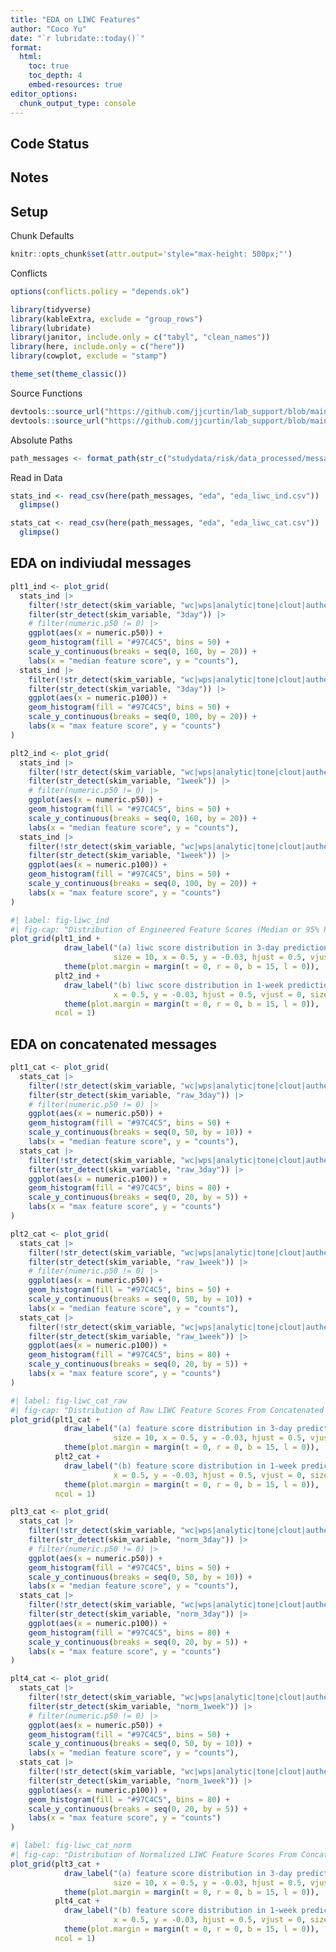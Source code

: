 ```yaml
---
title: "EDA on LIWC Features"
author: "Coco Yu"
date: "`r lubridate::today()`"
format: 
  html:
    toc: true 
    toc_depth: 4
    embed-resources: true
editor_options: 
  chunk_output_type: console
---
```

## Code Status

## Notes

## Setup

Chunk Defaults
```r
knitr::opts_chunk$set(attr.output='style="max-height: 500px;"')
```

Conflicts
```r
options(conflicts.policy = "depends.ok")
```

```r
library(tidyverse)
library(kableExtra, exclude = "group_rows")
library(lubridate)
library(janitor, include.only = c("tabyl", "clean_names"))
library(here, include.only = c("here"))
library(cowplot, exclude = "stamp")

theme_set(theme_classic())
```

Source Functions
```r
devtools::source_url("https://github.com/jjcurtin/lab_support/blob/main/format_path.R?raw=true")
devtools::source_url("https://github.com/jjcurtin/lab_support/blob/main/fun_eda.R?raw=true")
```

Absolute Paths 
```r
path_messages <- format_path(str_c("studydata/risk/data_processed/messages"))
```

Read in Data
```r
stats_ind <- read_csv(here(path_messages, "eda", "eda_liwc_ind.csv")) |> 
  glimpse()

stats_cat <- read_csv(here(path_messages, "eda", "eda_liwc_cat.csv")) |> 
  glimpse()
```

## EDA on indiviudal messages

```r
plt1_ind <- plot_grid(
  stats_ind |> 
    filter(!str_detect(skim_variable, "wc|wps|analytic|tone|clout|authentic")) |>
    filter(str_detect(skim_variable, "3day")) |> 
    # filter(numeric.p50 != 0) |> 
    ggplot(aes(x = numeric.p50)) +
    geom_histogram(fill = "#97C4C5", bins = 50) +
    scale_y_continuous(breaks = seq(0, 160, by = 20)) +
    labs(x = "median feature score", y = "counts"),
  stats_ind |> 
    filter(!str_detect(skim_variable, "wc|wps|analytic|tone|clout|authentic")) |>
    filter(str_detect(skim_variable, "3day")) |> 
    ggplot(aes(x = numeric.p100)) +
    geom_histogram(fill = "#97C4C5", bins = 50) +
    scale_y_continuous(breaks = seq(0, 100, by = 20)) +
    labs(x = "max feature score", y = "counts")
)

plt2_ind <- plot_grid(
  stats_ind |> 
    filter(!str_detect(skim_variable, "wc|wps|analytic|tone|clout|authentic")) |>
    filter(str_detect(skim_variable, "1week")) |> 
    # filter(numeric.p50 != 0) |> 
    ggplot(aes(x = numeric.p50)) +
    geom_histogram(fill = "#97C4C5", bins = 50) +
    scale_y_continuous(breaks = seq(0, 160, by = 20)) +
    labs(x = "median feature score", y = "counts"),
  stats_ind |> 
    filter(!str_detect(skim_variable, "wc|wps|analytic|tone|clout|authentic")) |>
    filter(str_detect(skim_variable, "1week")) |> 
    ggplot(aes(x = numeric.p100)) +
    geom_histogram(fill = "#97C4C5", bins = 50) +
    scale_y_continuous(breaks = seq(0, 100, by = 20)) +
    labs(x = "max feature score", y = "counts")
)

```

```r
#| label: fig-liwc_ind
#| fig-cap: "Distribution of Engineered Feature Scores (Median or 95% Percentile of Normalized LIWC Score From Individual Messages) Within Each Prediction Window"
plot_grid(plt1_ind +
            draw_label("(a) liwc score distribution in 3-day prediction window",
                       size = 10, x = 0.5, y = -0.03, hjust = 0.5, vjust = 0) +
            theme(plot.margin = margin(t = 0, r = 0, b = 15, l = 0)),
          plt2_ind + 
            draw_label("(b) liwc score distribution in 1-week prediction window",
                       x = 0.5, y = -0.03, hjust = 0.5, vjust = 0, size = 10) +
            theme(plot.margin = margin(t = 0, r = 0, b = 15, l = 0)),
          ncol = 1)
```

## EDA on concatenated messages

```r
plt1_cat <- plot_grid(
  stats_cat |> 
    filter(!str_detect(skim_variable, "wc|wps|analytic|tone|clout|authentic")) |>
    filter(str_detect(skim_variable, "raw_3day")) |> 
    # filter(numeric.p50 != 0) |> 
    ggplot(aes(x = numeric.p50)) +
    geom_histogram(fill = "#97C4C5", bins = 50) +
    scale_y_continuous(breaks = seq(0, 50, by = 10)) +
    labs(x = "median feature score", y = "counts"),
  stats_cat |> 
    filter(!str_detect(skim_variable, "wc|wps|analytic|tone|clout|authentic")) |>
    filter(str_detect(skim_variable, "raw_3day")) |> 
    ggplot(aes(x = numeric.p100)) +
    geom_histogram(fill = "#97C4C5", bins = 80) +
    scale_y_continuous(breaks = seq(0, 20, by = 5)) +
    labs(x = "max feature score", y = "counts")
)

plt2_cat <- plot_grid(
  stats_cat |> 
    filter(!str_detect(skim_variable, "wc|wps|analytic|tone|clout|authentic")) |>
    filter(str_detect(skim_variable, "raw_1week")) |> 
    # filter(numeric.p50 != 0) |> 
    ggplot(aes(x = numeric.p50)) +
    geom_histogram(fill = "#97C4C5", bins = 50) +
    scale_y_continuous(breaks = seq(0, 50, by = 10)) +
    labs(x = "median feature score", y = "counts"),
  stats_cat |> 
    filter(!str_detect(skim_variable, "wc|wps|analytic|tone|clout|authentic")) |>
    filter(str_detect(skim_variable, "raw_1week")) |> 
    ggplot(aes(x = numeric.p100)) +
    geom_histogram(fill = "#97C4C5", bins = 80) +
    scale_y_continuous(breaks = seq(0, 20, by = 5)) +
    labs(x = "max feature score", y = "counts")
)
```

```r
#| label: fig-liwc_cat_raw
#| fig-cap: "Distribution of Raw LIWC Feature Scores From Concatenated Messages Within Each Prediction Window"
plot_grid(plt1_cat +
            draw_label("(a) feature score distribution in 3-day prediction window",
                       size = 10, x = 0.5, y = -0.03, hjust = 0.5, vjust = 0) +
            theme(plot.margin = margin(t = 0, r = 0, b = 15, l = 0)),
          plt2_cat + 
            draw_label("(b) feature score distribution in 1-week prediction window",
                       x = 0.5, y = -0.03, hjust = 0.5, vjust = 0, size = 10) +
            theme(plot.margin = margin(t = 0, r = 0, b = 15, l = 0)),
          ncol = 1)
```

```r
plt3_cat <- plot_grid(
  stats_cat |> 
    filter(!str_detect(skim_variable, "wc|wps|analytic|tone|clout|authentic")) |>
    filter(str_detect(skim_variable, "norm_3day")) |> 
    # filter(numeric.p50 != 0) |> 
    ggplot(aes(x = numeric.p50)) +
    geom_histogram(fill = "#97C4C5", bins = 50) +
    scale_y_continuous(breaks = seq(0, 50, by = 10)) +
    labs(x = "median feature score", y = "counts"),
  stats_cat |> 
    filter(!str_detect(skim_variable, "wc|wps|analytic|tone|clout|authentic")) |>
    filter(str_detect(skim_variable, "norm_3day")) |> 
    ggplot(aes(x = numeric.p100)) +
    geom_histogram(fill = "#97C4C5", bins = 80) +
    scale_y_continuous(breaks = seq(0, 20, by = 5)) +
    labs(x = "max feature score", y = "counts")
)

plt4_cat <- plot_grid(
  stats_cat |> 
    filter(!str_detect(skim_variable, "wc|wps|analytic|tone|clout|authentic")) |>
    filter(str_detect(skim_variable, "norm_1week")) |> 
    # filter(numeric.p50 != 0) |> 
    ggplot(aes(x = numeric.p50)) +
    geom_histogram(fill = "#97C4C5", bins = 50) +
    scale_y_continuous(breaks = seq(0, 50, by = 10)) +
    labs(x = "median feature score", y = "counts"),
  stats_cat |> 
    filter(!str_detect(skim_variable, "wc|wps|analytic|tone|clout|authentic")) |>
    filter(str_detect(skim_variable, "norm_1week")) |> 
    ggplot(aes(x = numeric.p100)) +
    geom_histogram(fill = "#97C4C5", bins = 80) +
    scale_y_continuous(breaks = seq(0, 20, by = 5)) +
    labs(x = "max feature score", y = "counts")
)
```

```r
#| label: fig-liwc_cat_norm
#| fig-cap: "Distribution of Normalized LIWC Feature Scores From Concatenated Messages Within Each Prediction Window"
plot_grid(plt3_cat +
            draw_label("(a) feature score distribution in 3-day prediction window",
                       size = 10, x = 0.5, y = -0.03, hjust = 0.5, vjust = 0) +
            theme(plot.margin = margin(t = 0, r = 0, b = 15, l = 0)),
          plt4_cat + 
            draw_label("(b) feature score distribution in 1-week prediction window",
                       x = 0.5, y = -0.03, hjust = 0.5, vjust = 0, size = 10) +
            theme(plot.margin = margin(t = 0, r = 0, b = 15, l = 0)),
          ncol = 1)
```